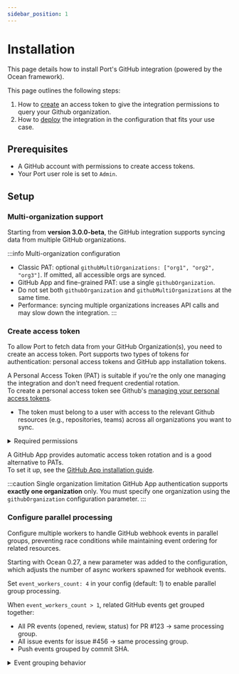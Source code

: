```yaml
---
sidebar_position: 1
---
```



# Installation

This page details how to install Port's GitHub integration (powered by the Ocean framework).

This page outlines the following steps:

1. How to [create](#create-access-token) an access token to give the integration permissions to query your Github organization.
2. How to [deploy](#deploy-the-integration) the integration in the configuration that fits your use case.

## Prerequisites

- A GitHub account with permissions to create access tokens.
- Your Port user role is set to `Admin`.

## Setup

### Multi-organization support

Starting from **version 3.0.0-beta**, the GitHub integration supports syncing data from multiple GitHub organizations.

:::info Multi-organization configuration
- Classic PAT: optional `githubMultiOrganizations: ["org1", "org2", "org3"]`. If omitted, all accessible orgs are synced.
- GitHub App and fine-grained PAT: use a single `githubOrganization`.
- Do not set both `githubOrganization` and `githubMultiOrganizations` at the same time.
- Performance: syncing multiple organizations increases API calls and may slow down the integration.
:::

### Create access token

To allow Port to fetch data from your GitHub Organization(s), you need to create an access token. Port supports two types of tokens for authentication: personal access tokens and GitHub app installation tokens.

<Tabs>
<TabItem value="pat" label="Personal Access Token (PAT)">

A Personal Access Token (PAT) is suitable if you're the only one managing the integration and don't need frequent credential rotation.  
To create a personal access token see Github's [managing your personal access tokens](https://docs.github.com/en/authentication/keeping-your-account-and-data-secure/managing-your-personal-access-tokens).

- The token must belong to a user with access to the relevant Github resources (e.g., repositories, teams) across all organizations you want to sync.

<details>
  <summary>Required permissions</summary>
  
  These are the necessary permissions if you're creating a fine-grained PAT.
  
  **Repository permissions:**
  - **Content**: Readonly (For reading files)
  - **Metadata**: Readonly
  - **Administration:** Readonly (for syncing repository teams and collaborators)
  - **Pull Requests**: Readonly
  - **Issues**: Readonly
  - **Actions**: Readonly
  - **Code scanning alerts**: Readonly
  - **Dependabot alerts**: Readonly
  - **Deployments**: Readonly
  - **Environments**: Readonly
  
  **Organization permissions:**
  - **Members**: Readonly(for syncing users and teams)
  - **Administration**: Readonly(for syncing external identities)
  - **Webhooks**: Read and Write (for managing webhook)


:::note Default permissions
You will be prompted to confirm the above listed permissions when creating a personal access token.

Permissions can be given to selected repositories in your organization, or to all repositories.   
You can reconfigure the permission at any time, giving it access to new repositories, or removing access.

:::
</details>

</TabItem>
<TabItem value="github-app" label="GitHub App">

A GitHub App provides automatic access token rotation and is a good alternative to PATs.  
To set it up, see the [GitHub App installation guide](./github-app.mdx).

:::caution Single organization limitation
GitHub App authentication supports **exactly one organization** only. You must specify one organization using the `githubOrganization` configuration parameter.
:::

</TabItem>
</Tabs>

### Configure parallel processing

Configure multiple workers to handle GitHub webhook events in parallel groups, preventing race conditions while maintaining event ordering for related resources.

Starting with Ocean 0.27, a new parameter was added to the configuration, which adjusts the number of async workers spawned for webhook events.

Set `event_workers_count: 4` in your config (default: 1) to enable parallel group processing.

When `event_workers_count > 1`, related GitHub events get grouped together:
- All PR events (opened, review, status) for PR #123 → same processing group.
- All issue events for issue #456 → same processing group.
- Push events grouped by commit SHA.

<details>
  <summary>Event grouping behavior</summary>
  
  **Supported event types:**
  - **Pull Requests**: Grouped by PR number (`pull_request`, `pull_request_review`, `pull_request_review_comment`)
  - **Issues**: Grouped by issue number (`issues`, `issue_comment`)
  - **Pushes**: Grouped by commit SHA (`push`)
  - **Releases**: Grouped by release ID (`release`)
  - **Workflow Runs**: Grouped by run ID (`workflow_run`)
  - **Status Checks**: Grouped by commit SHA (`status`)
  
  **Fallback**: If the event type isn't recognized, the payload will be scanned for the first `number`, `id`, or `sha` field.

:::note Processing guarantees
Events within the same group are processed sequentially to maintain order and prevent conflicts.
Different groups can be processed in parallel across workers.
With `event_workers_count: 1`, all events are processed sequentially using a simple queue.
:::
</details>

<InstallMethods setupName="classic" />
